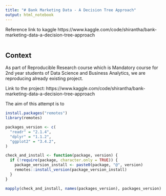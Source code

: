 ```yaml
---
title: "# Bank Marketing Data - A Decision Tree Approach"
output: html_notebook
---
```


Reference link to kaggle https://www.kaggle.com/code/shirantha/bank-marketing-data-a-decision-tree-approach

```r

```

## Context
As part of Reproducible Research course which is Mandatory course for 2nd year students of Data Science and Business Analytics, we are reproducing already existing project. 

Link to the project:
https://www.kaggle.com/code/shirantha/bank-marketing-data-a-decision-tree-approach

The aim of this attempt is to 

```r
install.packages("remotes")
library(remotes)

packages_version <- c(
  "readr" = "2.1.4", 
  "dplyr" = "1.1.2", 
  "ggplot2" = "3.4.2", 
)

check_and_install <- function(package, version) {
  if (!require(package, character.only = TRUE)) {
    package_version_install <- paste0(package, "@", version)
    remotes::install_version(package_version_install)
  }
}

mapply(check_and_install, names(packages_version), packages_version)



```


